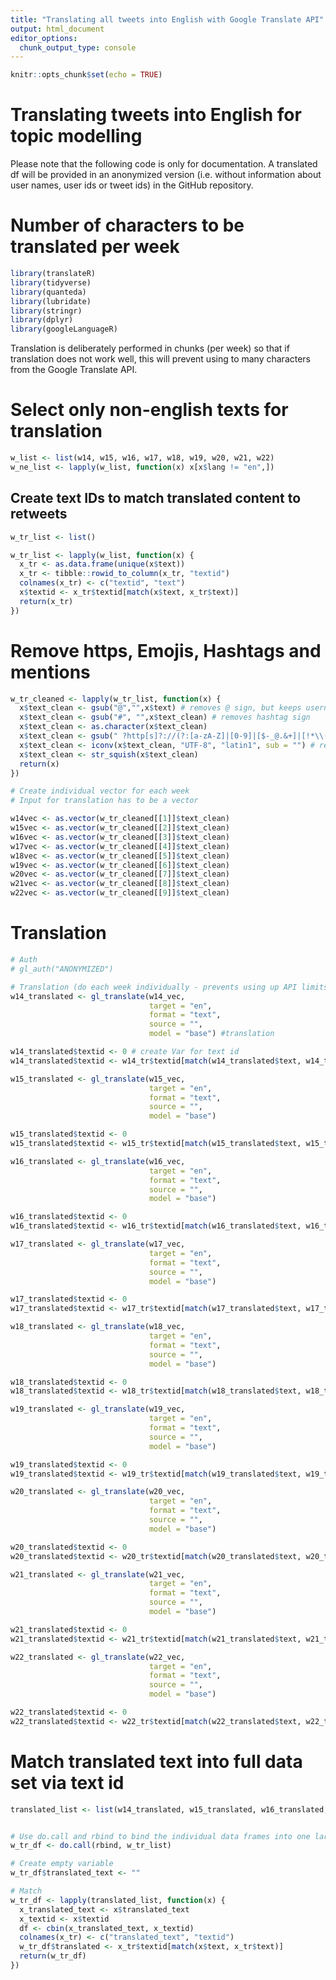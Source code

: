 ```yaml
---
title: "Translating all tweets into English with Google Translate API"
output: html_document
editor_options: 
  chunk_output_type: console
---
```


```r
knitr::opts_chunk$set(echo = TRUE)
```

# Translating tweets into English for topic modelling

Please note that the following code is only for documentation. A translated df will be provided in an anonymized version (i.e. without information about user names, user ids or tweet ids) in the GitHub repository. 

# Number of characters to be translated per week

```r
library(translateR)
library(tidyverse)
library(quanteda)
library(lubridate)
library(stringr)
library(dplyr)
library(googleLanguageR)
```

Translation is deliberately performed in chunks (per week) so that if translation does not work well, this will prevent using to many characters from the Google Translate API.

# Select only non-english texts for translation
```r
w_list <- list(w14, w15, w16, w17, w18, w19, w20, w21, w22)
w_ne_list <- lapply(w_list, function(x) x[x$lang != "en",])
```

## Create text IDs to match translated content to retweets
```r
w_tr_list <- list()

w_tr_list <- lapply(w_list, function(x) {
  x_tr <- as.data.frame(unique(x$text))
  x_tr <- tibble::rowid_to_column(x_tr, "textid")
  colnames(x_tr) <- c("textid", "text")
  x$textid <- x_tr$textid[match(x$text, x_tr$text)]
  return(x_tr)
})
```

# Remove https, Emojis, Hashtags and mentions
```r
w_tr_cleaned <- lapply(w_tr_list, function(x) {
  x$text_clean <- gsub("@","",x$text) # removes @ sign, but keeps usernames (for syntax)
  x$text_clean <- gsub("#", "",x$text_clean) # removes hashtag sign
  x$text_clean <- as.character(x$text_clean)
  x$text_clean <- gsub(" ?http[s]?://(?:[a-zA-Z]|[0-9]|[$-_@.&+]|[!*\\(\\),]|(?:%[0-9a-fA-F][0-9a-fA-F]))+", "",x$text_clean)
  x$text_clean <- iconv(x$text_clean, "UTF-8", "latin1", sub = "") # removes unicodes (emojis)
  x$text_clean <- str_squish(x$text_clean)
  return(x)
})
```

```r
# Create individual vector for each week
# Input for translation has to be a vector

w14vec <- as.vector(w_tr_cleaned[[1]]$text_clean)
w15vec <- as.vector(w_tr_cleaned[[2]]$text_clean)
w16vec <- as.vector(w_tr_cleaned[[3]]$text_clean)
w17vec <- as.vector(w_tr_cleaned[[4]]$text_clean)
w18vec <- as.vector(w_tr_cleaned[[5]]$text_clean)
w19vec <- as.vector(w_tr_cleaned[[6]]$text_clean)
w20vec <- as.vector(w_tr_cleaned[[7]]$text_clean)
w21vec <- as.vector(w_tr_cleaned[[8]]$text_clean)
w22vec <- as.vector(w_tr_cleaned[[9]]$text_clean)
```

# Translation

```r
# Auth
# gl_auth("ANONYMIZED")

# Translation (do each week individually - prevents using up API limits in case of errors)
w14_translated <- gl_translate(w14_vec, 
                               target = "en",
                               format = "text", 
                               source = "", 
                               model = "base") #translation

w14_translated$textid <- 0 # create Var for text id 
w14_translated$textid <- w14_tr$textid[match(w14_translated$text, w14_tr$text_clean)] # match text id

w15_translated <- gl_translate(w15_vec, 
                               target = "en",
                               format = "text", 
                               source = "", 
                               model = "base")

w15_translated$textid <- 0
w15_translated$textid <- w15_tr$textid[match(w15_translated$text, w15_tr$text_clean)]

w16_translated <- gl_translate(w16_vec, 
                               target = "en",
                               format = "text", 
                               source = "", 
                               model = "base")

w16_translated$textid <- 0
w16_translated$textid <- w16_tr$textid[match(w16_translated$text, w16_tr$text_clean)]

w17_translated <- gl_translate(w17_vec, 
                               target = "en",
                               format = "text", 
                               source = "", 
                               model = "base")

w17_translated$textid <- 0
w17_translated$textid <- w17_tr$textid[match(w17_translated$text, w17_tr$text_clean)]

w18_translated <- gl_translate(w18_vec, 
                               target = "en",
                               format = "text", 
                               source = "",
                               model = "base")

w18_translated$textid <- 0
w18_translated$textid <- w18_tr$textid[match(w18_translated$text, w18_tr$text_clean)]

w19_translated <- gl_translate(w19_vec, 
                               target = "en",
                               format = "text", 
                               source = "", 
                               model = "base")

w19_translated$textid <- 0
w19_translated$textid <- w19_tr$textid[match(w19_translated$text, w19_tr$text_clean)]

w20_translated <- gl_translate(w20_vec, 
                               target = "en",
                               format = "text", 
                               source = "", 
                               model = "base")

w20_translated$textid <- 0
w20_translated$textid <- w20_tr$textid[match(w20_translated$text, w20_tr$text_clean)]

w21_translated <- gl_translate(w21_vec, 
                               target = "en",
                               format = "text", 
                               source = "", 
                               model = "base")

w21_translated$textid <- 0
w21_translated$textid <- w21_tr$textid[match(w21_translated$text, w21_tr$text_clean)]

w22_translated <- gl_translate(w22_vec, 
                               target = "en",
                               format = "text", 
                               source = "", 
                               model = "base")

w22_translated$textid <- 0
w22_translated$textid <- w22_tr$textid[match(w22_translated$text, w22_tr$text_clean)]
```

# Match translated text into full data set via text id

```r
translated_list <- list(w14_translated, w15_translated, w16_translated, w17_translated, w18_translated, w19_translated, w20_translated, w21_translated, w22_translated)


# Use do.call and rbind to bind the individual data frames into one large data frame
w_tr_df <- do.call(rbind, w_tr_list)

# Create empty variable
w_tr_df$translated_text <- ""

# Match
w_tr_df <- lapply(translated_list, function(x) {
  x_translated_text <- x$translated_text
  x_textid <- x$textid
  df <- cbin(x_translated_text, x_textid)
  colnames(x_tr) <- c("translated_text", "textid")
  w_tr_df$translated <- x_tr$textid[match(x$text, x_tr$text)]
  return(w_tr_df)
})

```



